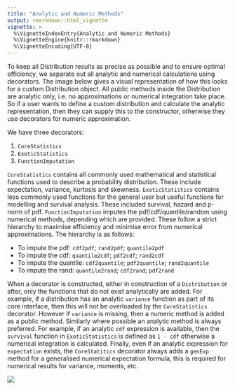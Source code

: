 ```yaml
---
title: "Analytic and Numeric Methods"
output: rmarkdown::html_vignette
vignette: >
  %\VignetteIndexEntry{Analytic and Numeric Methods}
  %\VignetteEngine{knitr::rmarkdown}
  %\VignetteEncoding{UTF-8}
---
```


To keep all Distribution results as precise as possible and to ensure optimal efficiency, we separate out all analytic and numerical calculations using decorators. The image below gives a visual representation of how this looks for a custom Distribution object. All public methods inside the Distribution are analytic only, i.e. no approximations or numerical integration take place. So if a user wants to define a custom distribution and calculate the analytic representation, then they can supply this to the constructor, otherwise they use decorators for numeric approximation.

We have three decorators:

1. `CoreStatistics`
2. `ExoticStatistics`
3. `FunctionImputation`

`CoreStatistics` contains all commonly used mathematical and statistical functions used to describe a probability distribution. These include expectation, variance, kurtosis and skewness. `ExoticStatistics` contains less commonly used functions for the general user but useful functions for modelling and survival analysis. These included survival, hazard and p-norm of pdf. `FunctionImputation` imputes the pdf/cdf/quantile/random using numerical methods, depending which are provided. These follow a strict hierarchy to maximise efficiency and minimise error from numerical approximations. The hierarchy is as follows:

* To impute the pdf: `cdf2pdf`; `rand2pdf`; `quantile2pdf`
* To impute the cdf: `quantile2cdf`; `pdf2cdf`; `rand2cdf`
* To impute the quantile: `cdf2quantile`; `pdf2quantile`; `rand2quantile`
* To impute the rand: `quantile2rand`; `cdf2rand`; `pdf2rand`

When a decorator is constructed, either in construction of a `Distribution` or after, only the functions that do not exist analytically are added. For example, if a distribution has an analytic `variance` function as part of its core interface, then this will not be overloaded by the `CoreStatistics` decorator. However if `variance` is missing, then a numeric method is added as a public method. Similarly where possible an analytic method is always preferred. For example, if an analytic `cdf` expression is available, then the `survival` function in `ExoticStatistics` is defined as `1 - cdf` otherwise a numerical integration is calculated. Finally, even if an analytic expression for `expectation` exists, the `CoreStatitics` decorator always adds a `genExp` method for a generalised numerical expectation formula, this is required for numerical results for variance, moments, etc.

![](decorators.png)
